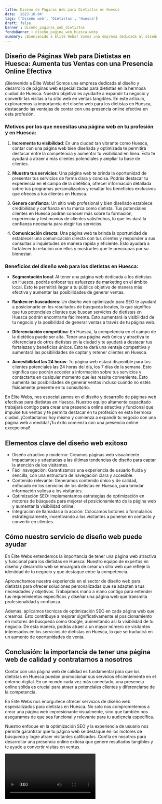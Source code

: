 ```yaml
---
title: Diseño de Páginas Web para Dietistas en Huesca
date: '2023-10-04'
tags: ['Diseño web', 'Dietistas', 'Huesca']
draft: false
banner : diseño_paginas_web_dietistas
fondoBanner : diseño_pagina_web_huesca.webp
summary: ¡Bienvenido a Élite Webs! Somos una empresa dedicada al diseño y desarrollo de páginas web especializadas para dietistas en la hermosa ciudad de Huesca. Nuestro objetivo es ayudarte a expandir tu negocio y convertir las visitas a tu sitio web en ventas tangibles. En este artículo, exploraremos la importancia del diseño web para los dietistas en Huesca, destacando las ventajas de contar con una presencia online efectiva en esta profesión.
---
```


## Diseño de Páginas Web para Dietistas en Huesca: Aumenta tus Ventas con una Presencia Online Efectiva

¡Bienvenido a Élite Webs! Somos una empresa dedicada al diseño y desarrollo de páginas web especializadas para dietistas en la hermosa ciudad de Huesca. Nuestro objetivo es ayudarte a expandir tu negocio y convertir las visitas a tu sitio web en ventas tangibles. En este artículo, exploraremos la importancia del diseño web para los dietistas en Huesca, destacando las ventajas de contar con una presencia online efectiva en esta profesión.

### Motivos por los que necesitas una página web en tu profesión y en Huesca:

1. **Incrementa tu visibilidad**: En una ciudad tan vibrante como Huesca, contar con una página web bien diseñada y optimizada te permitirá destacar entre la competencia y aumentar tu visibilidad en línea. Esto te ayudará a atraer a más clientes potenciales y ampliar tu base de clientes.

2. **Muestra tus servicios**: Una página web te brinda la oportunidad de presentar tus servicios de forma clara y concisa. Podrás destacar tu experiencia en el campo de la dietética, ofrecer información detallada sobre tus programas personalizados y resaltar los beneficios exclusivos que ofreces a tus clientes en Huesca.

3. **Genera confianza**: Un sitio web profesional y bien diseñado establece credibilidad y confianza en tu marca como dietista. Tus potenciales clientes en Huesca podrán conocer más sobre tu formación, experiencia y testimonios de clientes satisfechos, lo que les dará la confianza necesaria para elegir tus servicios.

4. **Comunicación directa**: Una página web te brinda la oportunidad de establecer una comunicación directa con tus clientes y responder a sus consultas o inquietudes de manera rápida y eficiente. Esto ayudará a fortalecer tu relación con ellos y mostrarles que te preocupas por su bienestar.

### Beneficios del diseño web para los dietistas en Huesca: 

- **Segmentación local**: Al tener una página web dedicada a los dietistas en Huesca, podrás enfocar tus esfuerzos de marketing en el ámbito local. Esto te permitirá llegar a tu público objetivo de manera más efectiva y aumentar las posibilidades de generar ventas.

- **Rankeo en buscadores**: Un diseño web optimizado para SEO te ayudará a posicionarte en los resultados de búsqueda locales, lo que significa que tus potenciales clientes que buscan servicios de dietistas en Huesca podrán encontrarte fácilmente. Esto aumentará la visibilidad de tu negocio y la posibilidad de generar ventas a través de tu página web.

- **Diferenciación competitiva**: En Huesca, la competencia en el campo de la dietética puede ser alta. Tener una página web única y atractiva te diferenciará de otros dietistas en la ciudad y te ayudará a destacar tus fortalezas y beneficios únicos. Esto te dará una ventaja competitiva y aumentará las posibilidades de captar y retener clientes en Huesca.

- **Accesibilidad las 24 horas**: Tu página web estará disponible para tus clientes potenciales las 24 horas del día, los 7 días de la semana. Esto significa que podrán acceder a información sobre tus servicios y contactarte en cualquier momento que les resulte conveniente. Esto aumenta las posibilidades de generar ventas incluso cuando no estés físicamente presente en tu consultorio.

En Élite Webs, nos especializamos en el diseño y desarrollo de páginas web efectivas para dietistas en Huesca. Nuestro equipo altamente capacitado trabajará contigo para crear una presencia online atractiva y funcional que impulse tus ventas y te permita destacar en tu profesión en esta hermosa ciudad. ¡Contáctanos hoy mismo y comienza a expandir tu negocio con una página web a medida! ¡Tu éxito comienza con una presencia online excepcional!

<GifSeo />

<Cta />

## Elementos clave del diseño web exitoso 

- Diseño atractivo y moderno: Creamos páginas web visualmente impactantes y adaptadas a las últimas tendencias de diseño para captar la atención de los visitantes.
- Fácil navegación: Garantizamos una experiencia de usuario fluida y sencilla, con una estructura de navegación clara y accesible.
- Contenido relevante: Generamos contenido único y de calidad, enfocado en los servicios de los dietistas en Huesca, para brindar información valiosa a los visitantes.
- Optimización SEO: Implementamos estrategias de optimización en motores de búsqueda para mejorar el posicionamiento de la página web y aumentar la visibilidad online.
- Integración de llamadas a la acción: Colocamos botones o formularios estratégicamente, incentivando a los visitantes a ponerse en contacto y convertir en clientes.

## Cómo nuestro servicio de diseño web puede ayudar

En Élite Webs entendemos la importancia de tener una página web atractiva y funcional para los dietistas en Huesca. Nuestro equipo de expertos en diseño y desarrollo web se encargará de crear un sitio web que refleje la identidad de tu negocio y que destaque entre la competencia.

Aprovechamos nuestra experiencia en el sector de diseño web para dietistas para ofrecer soluciones personalizadas que se adapten a tus necesidades y objetivos. Trabajamos mano a mano contigo para entender tus requerimientos específicos y diseñar una página web que transmita profesionalidad y confianza.

Además, aplicamos técnicas de optimización SEO en cada página web que creamos. Esto contribuye a mejorar significativamente el posicionamiento en motores de búsqueda como Google, aumentando así la visibilidad de tu negocio. De esta manera, podrás atraer a un mayor número de visitantes interesados en los servicios de dietistas en Huesca, lo que se traducirá en un aumento de oportunidades de venta.

## Conclusión: la importancia de tener una página web de calidad y contratarnos a nosotros

Contar con una página web de calidad es fundamental para que los dietistas en Huesca puedan promocionar sus servicios eficientemente en el entorno digital. En un mundo cada vez más conectado, una presencia online sólida es crucial para atraer a potenciales clientes y diferenciarse de la competencia.

En Élite Webs nos enorgullece ofrecer servicios de diseño web especializados para dietistas en Huesca. No solo nos comprometemos a crear una página web impresionante visualmente, sino que también nos aseguramos de que sea funcional y relevante para tu audiencia específica.

Nuestro enfoque en la optimización SEO y la experiencia de usuario nos permite garantizar que tu página web se destaque en los motores de búsqueda y logre atraer visitantes calificados. Confía en nosotros para desarrollar una presencia online exitosa que genere resultados tangibles y te ayude a convertir visitas en ventas.

<Video />

<CtaBot job='Dietistas' city='Huesca'/>

<Gmaps query='Huesca+españa+maps' />